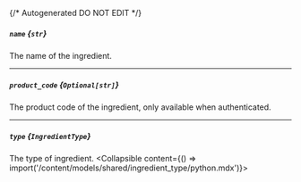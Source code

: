 {/* Autogenerated DO NOT EDIT  */}

##### `name` *{`str`}*
The name of the ingredient.

---
##### `product_code` *{`Optional[str]`}*
The product code of the ingredient, only available when authenticated.

---
##### `type` *{`IngredientType`}*
The type of ingredient.
<Collapsible content={() => import('/content/models/shared/ingredient_type/python.mdx')}>
</Collapsible>

